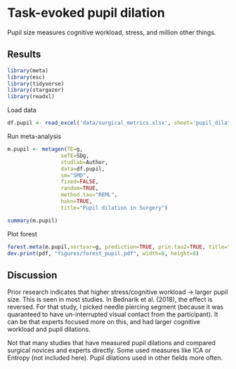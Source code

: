 # Task-evoked pupil dilation

Pupil size measures cognitive workload, stress, and million other things.

## Results
```r
library(meta)
library(esc)
library(tidyverse)
library(stargazer)
library(readxl)
```
Load data
```r
df.pupil <- read_excel('data/surgical_metrics.xlsx', sheet='pupil_dilation')
```
Run meta-analysis
```r
m.pupil <- metagen(TE=g,
                 seTE=SDg,
                 studlab=Author,
                 data=df.pupil,
                 sm="SMD",
                 fixed=FALSE,
                 random=TRUE,
                 method.tau="REML",
                 hakn=TRUE,
                 title="Pupil dilation in Surgery")
```
```r
summary(m.pupil)
```
Plot forest
```r
forest.meta(m.pupil,sortvar=g, prediction=TRUE, prin.tau2=TRUE, title="Pupil dilation in Surgery")
dev.print(pdf, "figures/forest_pupil.pdf", width=8, height=8)
```


## Discussion
Prior research indicates that higher stress/cognitive workload -> larger pupil size. This is seen in most studies. In Bednarik et al. (2018), the effect is reversed. For that study, I picked needle piercing segment (because it was quaranteed to have un-interrupted visual contact from the participant). It can be that experts focused more on this, and had larger cognitive workload and pupil dilations.

Not that many studies that have measured pupil dilations and compared surgical novices and experts directly. Some used measures like ICA or Entropy (not included here). Pupil dilations used in other fields more often.